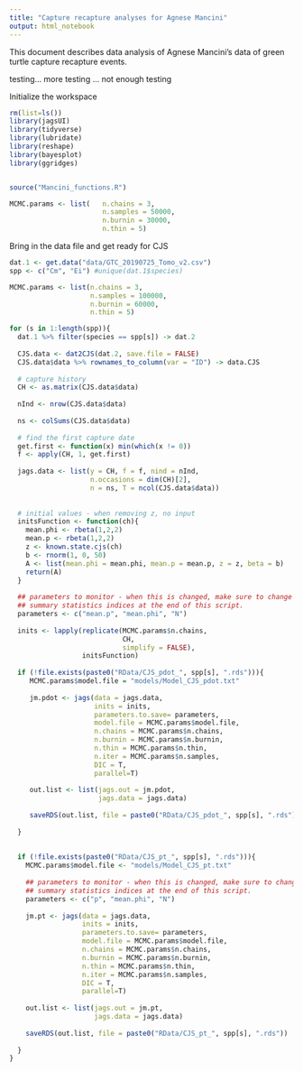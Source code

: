 ```yaml
---
title: "Capture recapture analyses for Agnese Mancini"
output: html_notebook
---
```


This document describes data analysis of Agnese Mancini's data of green turtle capture recapture events. 

testing... more testing ... not enough testing



Initialize the workspace
```r
rm(list=ls())
library(jagsUI)
library(tidyverse)
library(lubridate)
library(reshape)
library(bayesplot)
library(ggridges)


source("Mancini_functions.R")

MCMC.params <- list(   n.chains = 3,
                       n.samples = 50000,
                       n.burnin = 30000,
                       n.thin = 5)

```

Bring in the data file and get ready for CJS

```r
dat.1 <- get.data("data/GTC_20190725_Tomo_v2.csv")
spp <- c("Cm", "Ei") #unique(dat.1$species)

MCMC.params <- list(n.chains = 3,
                    n.samples = 100000,
                    n.burnin = 60000,
                    n.thin = 5)

for (s in 1:length(spp)){
  dat.1 %>% filter(species == spp[s]) -> dat.2
  
  CJS.data <- dat2CJS(dat.2, save.file = FALSE)
  CJS.data$data %>% rownames_to_column(var = "ID") -> data.CJS
  
  # capture history
  CH <- as.matrix(CJS.data$data)
  
  nInd <- nrow(CJS.data$data)
  
  ns <- colSums(CJS.data$data)
  
  # find the first capture date
  get.first <- function(x) min(which(x != 0))
  f <- apply(CH, 1, get.first)
  
  jags.data <- list(y = CH, f = f, nind = nInd, 
                    n.occasions = dim(CH)[2],
                    n = ns, T = ncol(CJS.data$data))
  
  
  # initial values - when removing z, no input
  initsFunction <- function(ch){
    mean.phi <- rbeta(1,2,2)
    mean.p <- rbeta(1,2,2)
    z <- known.state.cjs(ch)
    b <- rnorm(1, 0, 50)
    A <- list(mean.phi = mean.phi, mean.p = mean.p, z = z, beta = b)
    return(A)
  }
  
  ## parameters to monitor - when this is changed, make sure to change
  ## summary statistics indices at the end of this script. 
  parameters <- c("mean.p", "mean.phi", "N")
  
  inits <- lapply(replicate(MCMC.params$n.chains, 
                            CH, 
                            simplify = FALSE), 
                  initsFunction)
  
  if (!file.exists(paste0("RData/CJS_pdot_", spp[s], ".rds"))){
     MCMC.params$model.file = "models/Model_CJS_pdot.txt"
     
     jm.pdot <- jags(data = jags.data,
                     inits = inits,
                     parameters.to.save= parameters,
                     model.file = MCMC.params$model.file,
                     n.chains = MCMC.params$n.chains,
                     n.burnin = MCMC.params$n.burnin,
                     n.thin = MCMC.params$n.thin,
                     n.iter = MCMC.params$n.samples,
                     DIC = T, 
                     parallel=T)
     
     out.list <- list(jags.out = jm.pdot,
                      jags.data = jags.data)
     
     saveRDS(out.list, file = paste0("RData/CJS_pdot_", spp[s], ".rds"))
     
  }
  
  
  if (!file.exists(paste0("RData/CJS_pt_", spp[s], ".rds"))){
    MCMC.params$model.file <- "models/Model_CJS_pt.txt"
    
    ## parameters to monitor - when this is changed, make sure to change
    ## summary statistics indices at the end of this script. 
    parameters <- c("p", "mean.phi", "N")
    
    jm.pt <- jags(data = jags.data,
                  inits = inits,
                  parameters.to.save= parameters,
                  model.file = MCMC.params$model.file,
                  n.chains = MCMC.params$n.chains,
                  n.burnin = MCMC.params$n.burnin,
                  n.thin = MCMC.params$n.thin,
                  n.iter = MCMC.params$n.samples,
                  DIC = T, 
                  parallel=T)
    
    out.list <- list(jags.out = jm.pt,
                     jags.data = jags.data)
    
    saveRDS(out.list, file = paste0("RData/CJS_pt_", spp[s], ".rds"))
    
  } 
}  

```
  
